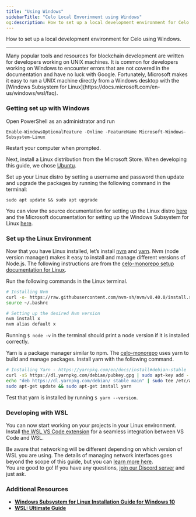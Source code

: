 ```yaml
---
title: "Using Windows"
sidebarTitle: "Celo Local Envorinment using Windows"
og:description: How to set up a local development environment for Celo using Windows.
---
```


How to set up a local development environment for Celo using Windows.

---

<Tip>
Many popular tools and resources for blockchain development are written for developers working on UNIX machines. It is common for developers working on Windows to encounter errors that are not covered in the documentation and have no luck with Google. Fortunately, Microsoft makes it easy to run a UNIX machine directly from a Windows desktop with the [Windows Subsystem for Linux](https://docs.microsoft.com/en-us/windows/wsl/faq).
</Tip>

### **Getting set up with Windows**

Open PowerShell as an administrator and run

```text
Enable-WindowsOptionalFeature -Online -FeatureName Microsoft-Windows-Subsystem-Linux
```

Restart your computer when prompted.

Next, install a Linux distribution from the Microsoft Store. When developing this guide, we chose [Ubuntu](https://www.microsoft.com/en-us/p/ubuntu-1804-lts/9n9tngvndl3q?rtc=1&activetab=pivot:overviewtab).

Set up your Linux distro by setting a username and password then update and upgrade the packages by running the following command in the terminal:

```shell
sudo apt update && sudo apt upgrade
```

You can view the source documentation for setting up the Linux distro [here](https://learn.microsoft.com/en-us/windows/wsl/) and the Microsoft documentation for setting up the Windows Subsystem for Linux [here](https://docs.microsoft.com/en-us/windows/wsl/install-win10?WT.mc_id=smashingmag-article-buhollan).

### Set up the Linux Environment

Now that you have Linux installed, let’s install [nvm](https://github.com/nvm-sh/nvm) and [yarn](https://yarnpkg.com/). Nvm \(node version manager\) makes it easy to install and manage different versions of Node.js. The following instructions are from the [celo-monorepo setup documentation for Linux](https://github.com/celo-org/celo-monorepo/blob/master/SETUP.md#linux).

Run the following commands in the Linux terminal.

```bash
# Installing Nvm
curl -o- https://raw.githubusercontent.com/nvm-sh/nvm/v0.40.0/install.sh | bash
source ~/.bashrc

# Setting up the desired Nvm version
nvm install x
nvm alias default x
```

Running `$ node -v` in the terminal should print a node version if it is installed correctly.

Yarn is a package manager similar to npm. The [celo-monorepo](https://github.com/celo-org/celo-monorepo/) uses yarn to build and manage packages. Install yarn with the following command.

```bash
# Installing Yarn - https://yarnpkg.com/en/docs/install#debian-stable
curl -sS https://dl.yarnpkg.com/debian/pubkey.gpg | sudo apt-key add -
echo "deb https://dl.yarnpkg.com/debian/ stable main" | sudo tee /etc/apt/sources.list.d/yarn.list
sudo apt-get update && sudo apt-get install yarn
```

Test that yarn is installed by running `$ yarn --version`.

### Developing with WSL

You can now start working on your projects in your Linux environment. Install [the WSL VS Code extension](https://marketplace.visualstudio.com/items?itemName=ms-vscode-remote.remote-wsl) for a seamless integration between VS Code and WSL.

Be aware that networking will be different depending on which version of WSL you are using. The details of managing network interfaces goes beyond the scope of this guide, but you can [learn more here](https://adamtheautomator.com/windows-subsystem-for-linux/#developing-on-wsl-with-visual-studio-code-vs-code-).  
You are good to go! If you have any questions, [join our Discord server](https://chat.celo.org) and just ask.

### Additional Resources

- [**Windows Subsystem for Linux Installation Guide for Windows 10**](https://docs.microsoft.com/en-us/windows/wsl/install-win10?WT.mc_id=smashingmag-article-buhollan)
- [**WSL: Ultimate Guide**](https://adamtheautomator.com/windows-subsystem-for-linux/#developing-on-wsl-with-visual-studio-code-vs-code-)